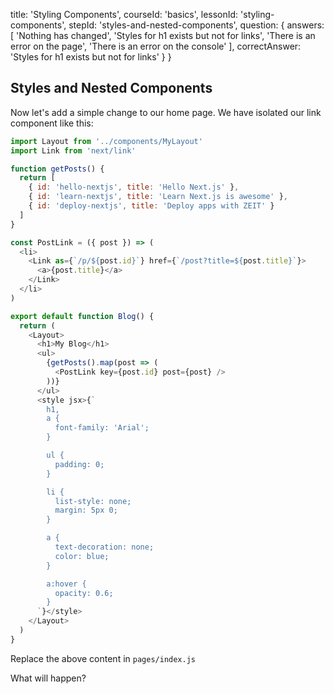
  title: 'Styling Components',
  courseId: 'basics',
  lessonId: 'styling-components',
  stepId: 'styles-and-nested-components',
  question: {
    answers: [
      'Nothing has changed',
      'Styles for h1 exists but not for links',
      'There is an error on the page',
      'There is an error on the console'
    ],
    correctAnswer: 'Styles for h1 exists but not for links'
  }
}

## Styles and Nested Components

Now let's add a simple change to our home page. We have isolated our link component like this:

```js
import Layout from '../components/MyLayout'
import Link from 'next/link'

function getPosts() {
  return [
    { id: 'hello-nextjs', title: 'Hello Next.js' },
    { id: 'learn-nextjs', title: 'Learn Next.js is awesome' },
    { id: 'deploy-nextjs', title: 'Deploy apps with ZEIT' }
  ]
}

const PostLink = ({ post }) => (
  <li>
    <Link as={`/p/${post.id}`} href={`/post?title=${post.title}`}>
      <a>{post.title}</a>
    </Link>
  </li>
)

export default function Blog() {
  return (
    <Layout>
      <h1>My Blog</h1>
      <ul>
        {getPosts().map(post => (
          <PostLink key={post.id} post={post} />
        ))}
      </ul>
      <style jsx>{`
        h1,
        a {
          font-family: 'Arial';
        }

        ul {
          padding: 0;
        }

        li {
          list-style: none;
          margin: 5px 0;
        }

        a {
          text-decoration: none;
          color: blue;
        }

        a:hover {
          opacity: 0.6;
        }
      `}</style>
    </Layout>
  )
}
```

Replace the above content in `pages/index.js`

What will happen?

